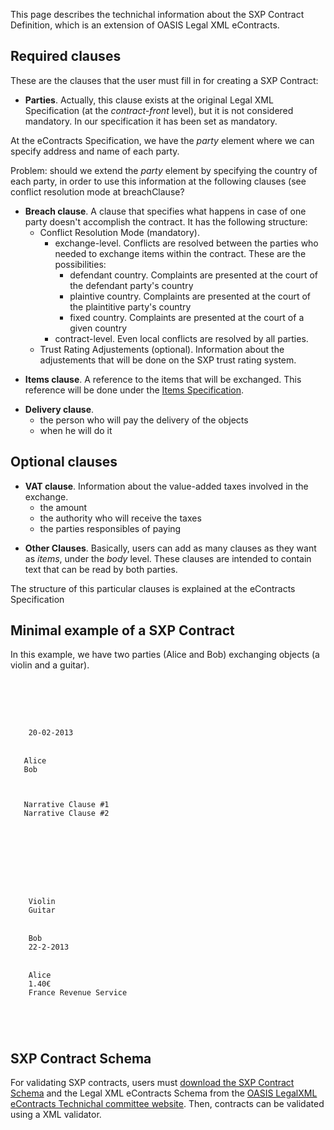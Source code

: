 This page describes the technichal information about the SXP Contract Definition, which is an extension of OASIS Legal XML eContracts.

== Required clauses ==

These are the clauses that the user must fill in for creating a SXP Contract:

*'''Parties'''. Actually, this clause exists at the original Legal XML Specification (at the ''contract-front'' level), but it is not considered mandatory. In our specification it has been set as mandatory.

At the eContracts Specification, we have the ''party'' element where we can specify address and name of each party.

Problem: should we extend the ''party'' element by specifying the country of each party, in order to use this information
at the following clauses (see conflict resolution mode at breachClause? 


*'''Breach clause'''. A clause that specifies what happens in case of one party doesn't accomplish the contract. It has the following structure:
** Conflict Resolution Mode (mandatory).
***exchange-level. Conflicts are resolved between the parties who needed to exchange items within the contract. These are the possibilities:
****defendant country. Complaints are presented at the court of the defendant party's country
****plaintive country. Complaints are presented at the court of the plaintitive party's country
****fixed country. Complaints are presented at the court of a given country
***contract-level. Even local conflicts are resolved by all parties. 
** Trust Rating Adjustements (optional). Information about the adjustements that will be done on the SXP trust rating system.


*'''Items clause'''. A reference to the items that will be exchanged. This reference will be done under the [[Items Specification]]. 


*'''Delivery clause'''.
** the person who will pay the delivery of the objects
** when he will do it


== Optional clauses ==

*'''VAT clause'''. Information about the value-added taxes involved in the exchange.
** the amount
** the authority who will receive the taxes
** the parties responsibles of paying

*'''Other Clauses'''. Basically, users can add as many clauses as they want as ''items'', under the ''body'' level. These clauses are intended to contain text that can be read by both parties.

The structure of this particular clauses is explained at the eContracts Specification

== Minimal example of a SXP Contract==

In this example, we have two parties (Alice and Bob) exchanging objects (a violin and a guitar).

   <?xml version="1.0"?>
   <contract xmlns="urn:oasis:names:tc:eContracts:1:0"
    xmlns:xsi="http://www.w3.org/2001/XMLSchema-instance"
    xmlns:sxp="http://secure-exchange-protocols.org/index.php?title=SXP_Contract"
    xsi:schemaLocation="urn:oasis:names:tc:eContracts:1:0 SXPContract.xsd">
    <title><text>Contract between Alice and Bob</text></title>

    <contract-front>
    <date-block>
    <date> 20-02-2013</date>
    </date-block>
    <parties>
    <party>Alice</party>
    <party>Bob</party>
    </parties>
    </contract-front>

    <body>
    <item><block><text>Narrative Clause #1</text></block></item>
    <item><block><text>Narrative Clause #2</text></block></item>
    <breachClause>
      <conflictResolutionMode>
        <exchange-level>
          <defendantCountry/>
        </exchange-level>
      </conflictResolutionMode>
    </breachClause>
    <objects>
    <object> Violin </object>
    <object> Guitar </object>
    </objects>
    <deliveryClause>
    <party> Bob </party>
    <date> 22-2-2013</date>
    </deliveryClause>
    <vatClause>
    <party> Alice </party>
    <amount> 1.40€ </amount>
    <authority> France Revenue Service </authority>
    </vatClause>
    </body>
    
    </contract>

== SXP Contract Schema==

For validating SXP contracts, users must [https://docs.google.com/file/d/0B4JKZAq0izyxTFl4b0dZX1FXRUk/edit?usp=sharing download the SXP Contract Schema] and the Legal XML eContracts Schema from the [https://www.oasis-open.org/committees/tc_home.php?wg_abbrev=legalxml-econtracts OASIS LegalXML eContracts Technichal committee website]. Then, contracts can be validated using a XML validator.